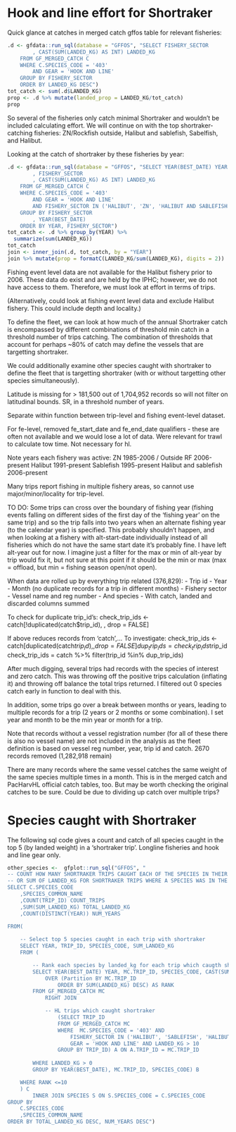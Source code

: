 # Hook and line effort for Shortraker

Quick glance at catches in merged catch gffos table for relevant fisheries:

```r
.d <- gfdata::run_sql(database = "GFFOS", "SELECT FISHERY_SECTOR
		, CAST(SUM(LANDED_KG) AS INT) LANDED_KG
	FROM GF_MERGED_CATCH C
	WHERE C.SPECIES_CODE = '403' 
		AND GEAR = 'HOOK AND LINE'
	GROUP BY FISHERY_SECTOR
	ORDER BY LANDED_KG DESC")
tot_catch <- sum(.d$LANDED_KG)
prop <- .d %>% mutate(landed_prop = LANDED_KG/tot_catch)
prop
```

So several of the fisheries only catch minimal Shortraker and wouldn't be 
included calculating effort. We will continue on with the top shortraker-
catching fisheries: ZN/Rockfish outside, Halibut and sablefish, Sabelfish, and
Halibut.

Looking at the catch of shortraker by these fisheries by year:

```r
.d <- gfdata::run_sql(database = "GFFOS", "SELECT YEAR(BEST_DATE) YEAR
		, FISHERY_SECTOR
		, CAST(SUM(LANDED_KG) AS INT) LANDED_KG
	FROM GF_MERGED_CATCH C
	WHERE C.SPECIES_CODE = '403' 
		AND GEAR = 'HOOK AND LINE'
		AND FISHERY_SECTOR IN ('HALIBUT', 'ZN', 'HALIBUT AND SABLEFISH', 'ROCKFISH OUTSIDE', 'SABLEFISH')
	GROUP BY FISHERY_SECTOR
		, YEAR(BEST_DATE)
	ORDER BY YEAR, FISHERY_SECTOR")
tot_catch <- .d %>% group_by(YEAR) %>%
  summarize(sum(LANDED_KG))
tot_catch
join <- inner_join(.d, tot_catch, by = "YEAR")
join %>% mutate(prop = formatC(LANDED_KG/sum(LANDED_KG), digits = 2))

```

Fishing event level data are not available for the Halibut fishery prior to 2006.
These data do exist and are held by the IPHC; however, we do not have access
to them. Therefore, we must look at effort in terms of trips.

(Alternatively, could look at fishing event level data and exclude Halibut fishery.
This could include depth and locality.)

To define the fleet, we can look at how much of the annual Shortraker catch is
encompassed by different combinations of threshold min catch in a threshold 
number of trips catching. The combination of thresholds that account for perhaps
~80% of catch may define the vessels that are targetting shortraker.

We could additionally examine other species caught with shortraker to define the
fleet that is targetting shortraker (with or without targetting other species
simultaneously).

Latitude is missing for > 181,500 out of 1,704,952 records so will not filter on 
latitudinal bounds.
SR, in a threshold number of years.

Separate within function between trip-level and fishing event-level dataset.

For fe-level, removed fe_start_date and fe_end_date qualifiers - these are often not available
and we would lose a lot of data. Were relevant for trawl to calculate tow time. 
Not necessary for hl.

Note years each fishery was active:
ZN 1985-2006 / Outside RF 2006-present
Halibut 1991-present
Sablefish 1995-present
Halibut and sablefish 2006-present

Many trips report fishing in multiple fishery areas, so 
cannot use major/minor/locality for trip-level.

TO DO: Some trips can cross over the boundary of fishing year (fishing events falling on different sides of the first day of the 'fishing year' on the same trip) and so the trip falls into two years when an alternate fishing year (to the calendar year) is specified. This probably shouldn't happen, and when looking at a fishery with alt-start-date individually instead of all fisheries which do not have the same start date it's probably fine. I have left alt-year out for now. I imagine just a filter for the max or min of alt-year by trip would fix it, but not sure at this point if it should be the min or max (max = offload, but min = fishing season open/not open).

When data are rolled up by everything trip related (376,829): 
-	Trip id
-	Year
-	Month (no duplicate records for a trip in different months)
-	Fishery sector
-	Vessel name and reg number
-	And species
-	With catch, landed and discarded columns summed


To check for duplicate trip_id's:
    check_trip_ids <- catch[!duplicated(catch$trip_id), , drop = FALSE]

If above reduces records from 'catch',...
To investigate:
  check_trip_ids <- catch[duplicated(catch$trip_id), , drop = FALSE]
    dup_trip_ids = check_trip_ids$trip_id
    check_trip_ids = catch %>% filter(trip_id %in% dup_trip_ids)
    
After much digging, several trips had records with the species of interest
and zero catch. This was throwing off the positive trips calculation (inflating it)
and throwing off balance the total trips returned. I filtered out 0 species
catch early in function to deal with this.

In addition, some trips go over a break between months or years, leading to
multiple records for a trip (2 years or 2 months or some combination). I set 
year and month to be the min year or month for a trip.

Note that records without a vessel registration number (for all of these there
is also no vessel name) are not included in the analysis as the fleet definition
is based on vessel reg number, year, trip id and catch. 2670 records removed (1,282,918 remain)

There are many records where the same vessel catches the same weight of the
same species multiple times in a month. This is in the merged catch and PacHarvHL
official catch tables, too. But may be worth checking the original catches to be sure.
Could be due to dividing up catch over multiple trips?

# Species caught with Shortraker

The following sql code gives a count and catch of all species caught in the top
5 (by landed weight) in a 'shortraker trip'. Longline fisheries and hook and 
line gear only.

```r
other_species <-  gfplot::run_sql("GFFOS", "
-- COUNT HOW MANY SHORTRAKER TRIPS CAUGHT EACH OF THE SPECIES IN THEIR TOP 5
-- OR SUM OF LANDED_KG FOR SHORTRAKER TRIPS WHERE A SPECIES WAS IN THE TOP 5 CAUGHT
SELECT C.SPECIES_CODE
	,SPECIES_COMMON_NAME
	,COUNT(TRIP_ID) COUNT_TRIPS
	,SUM(SUM_LANDED_KG) TOTAL_LANDED_KG
	,COUNT(DISTINCT(YEAR)) NUM_YEARS
	
FROM(

	-- Select top 5 species caught in each trip with shortraker
	SELECT YEAR, TRIP_ID, SPECIES_CODE, SUM_LANDED_KG
	FROM (

		-- Rank each species by landed_kg for each trip which caugth shortraker
		SELECT YEAR(BEST_DATE) YEAR, MC.TRIP_ID, SPECIES_CODE, CAST(SUM(LANDED_KG) AS INT) SUM_LANDED_KG, ROW_NUMBER() 
			OVER (Partition BY MC.TRIP_ID
				ORDER BY SUM(LANDED_KG) DESC) AS RANK
		FROM GF_MERGED_CATCH MC
			RIGHT JOIN

			-- HL trips which caught shortraker
				(SELECT TRIP_ID
				FROM GF_MERGED_CATCH MC
				WHERE  MC.SPECIES_CODE = '403' AND
					FISHERY_SECTOR IN ('HALIBUT', 'SABLEFISH', 'HALIBUT AND SABLEFISH', 'ZN', 'ROCKFISH OUTSIDE') AND
					GEAR = 'HOOK AND LINE' AND LANDED_KG > 10
				GROUP BY TRIP_ID) A ON A.TRIP_ID = MC.TRIP_ID
		
		WHERE LANDED_KG > 0	
		GROUP BY YEAR(BEST_DATE), MC.TRIP_ID, SPECIES_CODE) B

	WHERE RANK <=10
	) C
		INNER JOIN SPECIES S ON S.SPECIES_CODE = C.SPECIES_CODE
GROUP BY 
	C.SPECIES_CODE
	,SPECIES_COMMON_NAME
ORDER BY TOTAL_LANDED_KG DESC, NUM_YEARS DESC")
```




